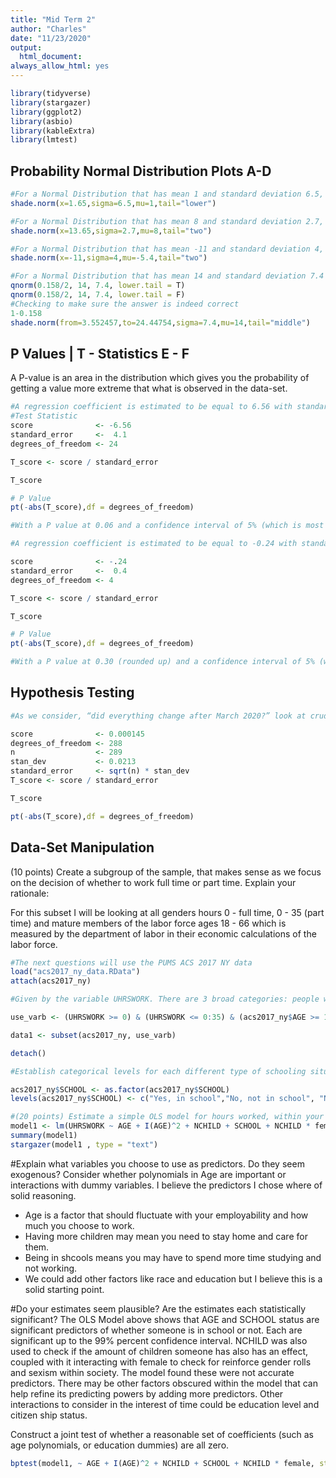 ---
title: "Mid Term 2"
author: "Charles"
date: "11/23/2020"
output:
  html_document:
always_allow_html: yes
---

```{r, echo=FALSE, warning = FALSE, message = FALSE}
library(tidyverse)
library(stargazer)
library(ggplot2)
library(asbio)
library(kableExtra)
library(lmtest)
```

## Probability Normal Distribution Plots A-D
```{r}
#For a Normal Distribution that has mean 1 and standard deviation 6.5, what is the area to the left of 1.65?
shade.norm(x=1.65,sigma=6.5,mu=1,tail="lower")

#For a Normal Distribution that has mean 8 and standard deviation 2.7, what is the area in both tails farther from the mean than 13.67?
shade.norm(x=13.65,sigma=2.7,mu=8,tail="two")

#For a Normal Distribution that has mean -11 and standard deviation 4, what is the area in both tails farther from the mean than -5.4?
shade.norm(x=-11,sigma=4,mu=-5.4,tail="two")

#For a Normal Distribution that has mean 14 and standard deviation 7.4 what two values leave probability 0.158 in both tails?
qnorm(0.158/2, 14, 7.4, lower.tail = T)
qnorm(0.158/2, 14, 7.4, lower.tail = F)
#Checking to make sure the answer is indeed correct
1-0.158
shade.norm(from=3.552457,to=24.44754,sigma=7.4,mu=14,tail="middle")
```
## P Values | T - Statistics E - F
A P-value is an area in the distribution which gives you the probability of getting a value more extreme that what is observed in the data-set. 
```{r}
#A regression coefficient is estimated to be equal to 6.56 with standard error 4.1; there are 24 degrees of freedom. What is the p-value (from the t-statistic) against the null hypothesis of zero?
#Test Statistic
score              <- -6.56
standard_error     <-  4.1
degrees_of_freedom <- 24

T_score <- score / standard_error 

T_score

# P Value 
pt(-abs(T_score),df = degrees_of_freedom)

#With a P value at 0.06 and a confidence interval of 5% (which is most commonly used ) the P value is a greater probability at 6% therefore we cannot conclude that a significant difference exists. 

#A regression coefficient is estimated to be equal to -0.24 with standard error 0.4; there are 4 degrees of freedom. What is the p-value (from the t-statistic) against the null hypothesis of zero?

score              <- -.24
standard_error     <-  0.4
degrees_of_freedom <- 4

T_score <- score / standard_error 

T_score

# P Value 
pt(-abs(T_score),df = degrees_of_freedom)

#With a P value at 0.30 (rounded up) and a confidence interval of 5% (which is most commonly used ) the P value is a greater probability at 30% therefore we can conclude that a significant difference exists since we have a 30% chance to get results as extreme as what what we saw in the data. 
```

## Hypothesis Testing 
```{r}
#As we consider, “did everything change after March 2020?” look at crude oil prices. The average daily return of crude oil was 0.000145 with standard deviation of 0.0213 in 289 days before March 1. Average daily return after that date was -0.0210 with standard deviation of 0.271 in 174 days after. Is there a statistically significant difference in the mean? Calculate t-stat and p-value for the test against no difference in daily returns

score              <- 0.000145
degrees_of_freedom <- 288
n                  <- 289
stan_dev           <- 0.0213
standard_error     <- sqrt(n) * stan_dev
T_score <- score / standard_error 

T_score

pt(-abs(T_score),df = degrees_of_freedom)

```

## Data-Set Manipulation 

(10 points) Create a subgroup of the sample, that makes sense as we focus on the decision of whether to work full time or part time. Explain your rationale:


For this subset I will be looking at all genders hours 0 - full time, 0 - 35 (part time) and mature members of the labor force ages 18 - 66 which is measured by the department of labor in their economic calculations of the labor force.
```{r}
#The next questions will use the PUMS ACS 2017 NY data
load("acs2017_ny_data.RData")
attach(acs2017_ny)

#Given by the variable UHRSWORK. There are 3 broad categories: people who are not in the labor force, those working part time (UHRSWORK > 0 and < 35) and those working full time ( >= 35).

use_varb <- (UHRSWORK >= 0) & (UHRSWORK <= 0:35) & (acs2017_ny$AGE >= 18) & (acs2017_ny$AGE >= 66) & (NCHILD)

data1 <- subset(acs2017_ny, use_varb)

detach()

#Establish categorical levels for each different type of schooling situations.

acs2017_ny$SCHOOL <- as.factor(acs2017_ny$SCHOOL)
levels(acs2017_ny$SCHOOL) <- c("Yes, in school","No, not in school", "No, not in school", "Missing", "N/A")

#(20 points) Estimate a simple OLS model for hours worked, within your sub sample.
model1 <- lm(UHRSWORK ~ AGE + I(AGE)^2 + NCHILD + SCHOOL + NCHILD * female, data = data1)
summary(model1)
stargazer(model1 , type = "text")
```


#Explain what variables you choose to use as predictors. Do they seem exogenous? Consider whether polynomials in Age are important or interactions with dummy variables.
I believe the predictors I chose where of solid reasoning. 

*  Age is a factor that should fluctuate with your employability and how much you choose to work.
*  Having more children may mean you need to stay home and care for them.
* Being in shcools means you may have to spend more time studying and not working. 
* We could add other factors like race and education but I believe this is a solid starting point.

#Do your estimates seem plausible? Are the estimates each statistically significant?
The OLS Model above shows that AGE and SCHOOL status are significant predictors of whether someone is in school or not. Each are significant up to the 99% percent confidence interval. NCHILD was also used to check if the amount of children someone has also has an effect, coupled with it interacting with female to check for reinforce gender rolls and sexism within society. The model found these were not accurate predictors. There may be other factors obscured within the model that can help refine its predicting powers by adding more predictors. Other interactions to consider in the interest of time could be education level and citizen ship status. 



Construct a joint test of whether a reasonable set of coefficients (such as age polynomials, or education dummies) are all zero.
```{r}

bptest(model1, ~ AGE + I(AGE)^2 + NCHILD + SCHOOL + NCHILD * female, studentize = TRUE, data = data1)

```
